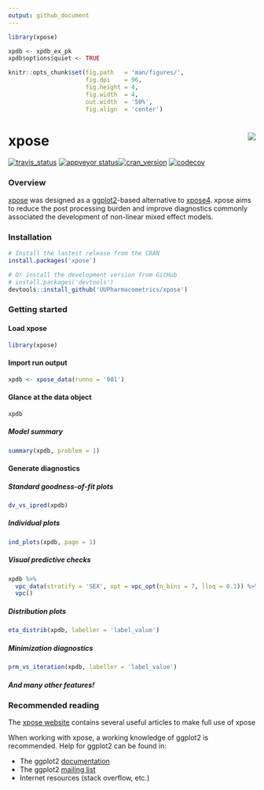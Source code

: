 ```yaml
---
output: github_document
---
```


<!-- README.md is generated from README.Rmd. Please edit that file -->

```r
library(xpose)

xpdb <- xpdb_ex_pk
xpdb$options$quiet <- TRUE

knitr::opts_chunk$set(fig.path   = 'man/figures/', 
                      fig.dpi    = 96,
                      fig.height = 4, 
                      fig.width  = 4, 
                      out.width  = '50%', 
                      fig.align  = 'center')
```

# xpose <a href="https://UUPharmacometrics.github.io/xpose/"><img src="man/figures/logo.png" align="right" /></a>

[![travis_status](https://travis-ci.org/UUPharmacometrics/xpose.svg?branch=master)](https://travis-ci.org/UUPharmacometrics/xpose)
[![appveyor status](https://ci.appveyor.com/api/projects/status/f6k09rf2cfi3vcs2?svg=true)](https://ci.appveyor.com/project/guiastrennec/xpose)[![cran_version](http://www.r-pkg.org/badges/version/xpose)]()
[![codecov](https://codecov.io/gh/UUPharmacometrics/xpose/branch/master/graph/badge.svg)](https://codecov.io/gh/UUPharmacometrics/xpose)


### Overview
[xpose](https://UUPharmacometrics.github.io/xpose/) was designed as a [ggplot2](https://github.com/tidyverse/ggplot2)-based alternative to [xpose4](http://xpose.sourceforge.net). xpose aims to reduce the post processing burden and improve diagnostics commonly associated the development of non-linear mixed effect models.


### Installation
``` r
# Install the lastest release from the CRAN
install.packages('xpose')

# Or install the development version from GitHub
# install.packages('devtools')
devtools::install_github('UUPharmacometrics/xpose')
```


### Getting started

#### Load xpose
``` r
library(xpose)
```

#### Import run output
``` r
xpdb <- xpose_data(runno = '001')
```

#### Glance at the data object
```r
xpdb
```

##### Model summary
```r
summary(xpdb, problem = 1)
```

#### Generate diagnostics
##### Standard goodness-of-fit plots
```r
dv_vs_ipred(xpdb)
```

##### Individual plots
```r
ind_plots(xpdb, page = 1)
```

##### Visual predictive checks
```r
xpdb %>% 
  vpc_data(stratify = 'SEX', opt = vpc_opt(n_bins = 7, lloq = 0.1)) %>% 
  vpc()
```

##### Distribution plots
```r
eta_distrib(xpdb, labeller = 'label_value')
```

##### Minimization diagnostics
```r
prm_vs_iteration(xpdb, labeller = 'label_value')
```

##### And many other features!

### Recommended reading
The [xpose website](https://UUPharmacometrics.github.io/xpose/) contains several useful articles to make full use of xpose

When working with xpose, a working knowledge of ggplot2 is recommended. Help for ggplot2 can be found in:

- The ggplot2 [documentation](http://docs.ggplot2.org/current/)
- The ggplot2 [mailing list](https://groups.google.com/forum/?fromgroups#!forum/ggplot2)
- Internet resources (stack overflow, etc.)
